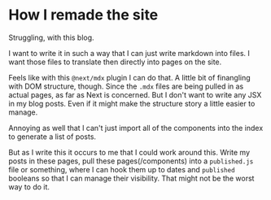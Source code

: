 # How I remade the site

Struggling, with this blog.

I want to write it in such a way that I can just write markdown into files. I want those files to translate then directly into pages on the site.

Feels like with this `@next/mdx` plugin I can do that. A little bit of finangling with DOM structure, though. Since the `.mdx` files are being pulled in as actual pages, as far as Next is concerned. But I don't want to write any JSX in my blog posts. Even if it might make the structure story a little easier to manage.

Annoying as well that I can't just import all of the components into the index to generate a list of posts.

But as I write this it occurs to me that I could work around this. Write my posts in these pages, pull these pages(/components) into a `published.js` file or something, where I can hook them up to dates and `published` booleans so that I can manage their visibility. That might not be the worst way to do it.
